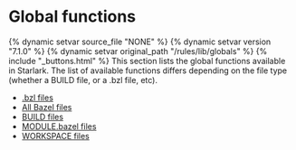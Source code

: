 <html devsite>
<head>
  <meta name="project_path" value="/_project.yaml">
  <meta name="book_path" value="/versions/7.1.0/_book.yaml">
</head>
<body>
<h1 class="page-title">Global functions</h1>

{% dynamic setvar source_file "NONE" %}
{% dynamic setvar version "7.1.0" %}
{% dynamic setvar original_path "/rules/lib/globals" %}
{% include "_buttons.html" %}
This section lists the global functions available in Starlark. The list of available functions differs depending on the file type (whether a BUILD file, or a .bzl file, etc).

<ul>

<li><a href="/versions/7.1.0/rules/lib/globals/bzl">.bzl files</a></li>

<li><a href="/versions/7.1.0/rules/lib/globals/all">All Bazel files</a></li>

<li><a href="/versions/7.1.0/rules/lib/globals/build">BUILD files</a></li>

<li><a href="/versions/7.1.0/rules/lib/globals/module">MODULE.bazel files</a></li>

<li><a href="/versions/7.1.0/rules/lib/globals/workspace">WORKSPACE files</a></li>
</ul>
</body>
</html>
